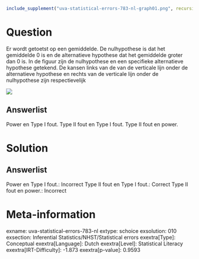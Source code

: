 ```r
include_supplement("uva-statistical-errors-783-nl-graph01.png", recursive = TRUE)
```

Question
========

Er wordt getoetst op een gemiddelde. De nulhypothese is dat het
gemiddelde 0 is en de alternatieve hypothese dat het gemiddelde groter
dan 0 is. In de figuur zijn de nulhypothese en een specifieke
alternatieve hypothese getekend. De kansen links van de van de verticale
lijn onder de alternatieve hypothese en rechts van de verticale lijn
onder de nulhypothese zijn respectievelijk

![](uva-statistical-errors-783-nl-graph01.png)

Answerlist
----------

Power en Type I fout.
Type II fout en Type I fout.
Type II fout en power.

Solution
========

Answerlist
----------

Power en Type I fout.: Incorrect
Type II fout en Type I fout.: Correct
Type II fout en power.: Incorrect

Meta-information
================
exname: uva-statistical-errors-783-nl
extype: schoice
exsolution: 010
exsection: Inferential Statistics/NHST/Statistical errors
exextra[Type]: Conceptual
exextra[Language]: Dutch
exextra[Level]: Statistical Literacy
exextra[IRT-Difficulty]: -1.873
exextra[p-value]: 0.9593
